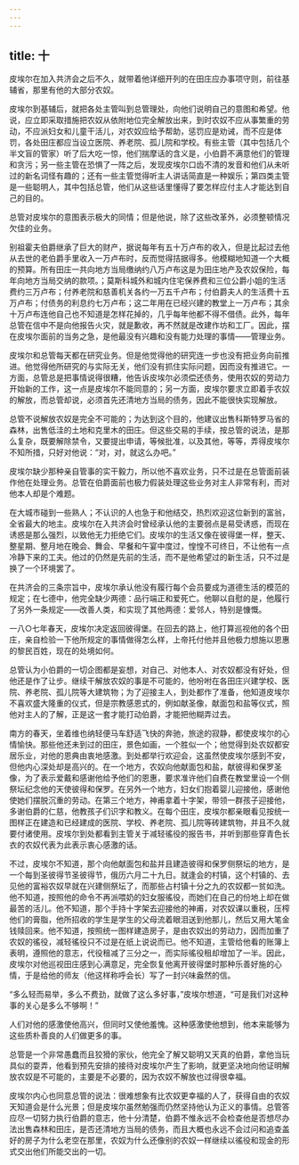 ```yaml
---
---
---
```

title: 十
---




皮埃尔在加入共济会之后不久，就带着他详细开列的在田庄应办事项守则，前往基辅省，那里有他的大部分农奴。

皮埃尔到基辅后，就把各处主管叫到总管理处，向他们说明自己的意图和希望。他说，应立即采取措施把农奴从依附地位完全解放出来，到时农奴不应从事繁重的劳动，不应派妇女和儿童干活儿，对农奴应给予帮助，惩罚应是劝诫，而不应是体罚，各处田庄都应当设立医院、养老院、孤儿院和学校。有些主管（其中包括几个半文盲的管家）听了后大吃一惊，他们揣摩话的含义是，小伯爵不满意他们的管理和贪污；另一些主管在恐惧了一阵之后，发现皮埃尔口齿不清的发音和他们从未听过的新名词怪有趣的；还有一些主管觉得听主人讲话简直是一种娱乐；第四类主管是一些聪明人，其中包括总管，他们从这些话里懂得了要怎样应付主人才能达到自己的目的。

总管对皮埃尔的意图表示极大的同情；但是他说，除了这些改革外，必须整顿情况欠佳的业务。

别祖霍夫伯爵继承了巨大的财产，据说每年有五十万卢布的收入，但是比起过去他从去世的老伯爵手里收入一万卢布时，反而觉得拮据得多。他模糊地知道一个大概的预算。所有田庄一共向地方当局缴纳约八万卢布这是为田庄地产及农奴保险，每年向地方当局交纳的款项。；莫斯科城外和城内住宅保养费和三位公爵小姐的生活费约三万卢布；付养老院和慈善机关各约一万五千卢布；付伯爵夫人的生活费十五万卢布；付债务的利息约七万卢布；这二年用在已经兴建的教堂上一万卢布；其余十万卢布连他自己也不知道是怎样花掉的，几乎每年他都不得不借债。此外，每年总管在信中不是向他报告火灾，就是歉收，再不然就是改建作坊和工厂。因此，摆在皮埃尔面前的当务之急，是他最没有兴趣和没有能力处理的事情——管理业务。

皮埃尔和总管每天都在研究业务。但是他觉得他的研究连一步也没有把业务向前推进。他觉得他所研究的与实际无关，他们没有抓住实际问题，因而没有推进它。一方面，总管总是把事情说得很糟，他告诉皮埃尔必须偿还债务，使用农奴的劳动力开始新的工作，这一点是皮埃尔不能同意的；另一方面，皮埃尔要求立即着手农奴的解放，而总管却说，必须首先还清地方当局的债务，因此不能很快实现解放。

总管不说解放农奴是完全不可能的；为达到这个目的，他建议出售科斯特罗马省的森林，出售低洼的土地和克里木的田庄。但这些交易的手续，按总管的说法，是那么复杂，既要解除禁令，又要提出申请，等候批准，以及其他，等等，弄得皮埃尔不知所措，只好对他说：“对，对，就这么办吧。”

皮埃尔缺少那种亲自管事的实干毅力，所以他不喜欢业务，只不过是在总管面前装作他在处理业务。总管在伯爵面前也极力假装处理这些业务对主人非常有利，而对他本人却是个难题。

在大城市碰到一些熟人；不认识的人也急于和他结交，热烈欢迎这位新到的富翁，全省最大的地主。皮埃尔在入共济会时曾经承认他的主要弱点是易受诱惑，而现在诱惑是那么强烈，以致他无力拒绝它们。皮埃尔的生活又像在彼得堡一样，整天、整星期、整月地在晚会、舞会、早餐和午宴中度过，惶惶不可终日，不让他有一点冷静下来的工夫。他过的仍然是先前的生活，而不是他希望过的新生活，只不过是换了一个环境罢了。

在共济会的三条宗旨中，皮埃尔承认他没有履行每个会员要成为道德生活的模范的规定；在七德中，他完全缺少两德：品行端正和爱死亡。他聊以自慰的是，他履行了另外一条规定——改善人类，和实现了其他两德：爱邻人，特别是慷慨。

一八○七年春天，皮埃尔决定返回彼得堡。在回去的路上，他打算巡视他的各个田庄，亲自检验一下他所规定的事情做得怎么样，上帝托付他并且他极力想施以恩惠的黎民百姓，现在的处境如何。

总管认为小伯爵的一切企图都是妄想，对自己、对他本人、对农奴都没有好处，但他还是作了让步。继续干解放农奴的事是不可能的，他吩咐在各田庄兴建学校、医院、养老院、孤儿院等大建筑物；为了迎接主人，到处都作了准备，他知道皮埃尔不喜欢盛大隆重的仪式，但是宗教感恩式的，例如献圣像，献面包和盐等仪式，照他对主人的了解，正是这一套才能打动伯爵，才能把他糊弄过去。

南方的春天，坐着维也纳轻便马车舒适飞快的奔驰，旅途的寂静，都使皮埃尔的心情愉快。那些他还未到过的田庄，景色如画，一个胜似一个；他觉得到处农奴都安居乐业，对他的恩典由衷地感激。到处都举行欢迎会，这虽然使皮埃尔感到不安，但他内心深处却是高兴的。在一个地方，农奴向他献面包和盐，献彼得和保罗圣像，为了表示爱戴和感谢他给予他们的恩惠，要求准许他们自费在教堂里设一个侧祭坛纪念他的天使彼得和保罗。在另外一个地方，妇女们抱着婴儿迎接他，感谢他使她们摆脱沉重的劳动。在第三个地方，神甫拿着十字架，带领一群孩子迎接他，多谢伯爵的仁慈，他教孩子们识字和教义。在每个田庄，皮埃尔都亲眼看见按统一图样正在建造和已经建成的医院、学校、养老院、孤儿院等砖建筑物，并且不久就要付诸使用。皮埃尔到处都看到主管关于减轻徭役的报告书，并听到那些穿青色长衣的农奴代表为此表示衷心感激的话。

不过，皮埃尔不知道，那个向他献面包和盐并且建造彼得和保罗侧祭坛的地方，是一个每到圣彼得节圣彼得节，俄历六月二十九日。就逢会的村镇，这个村镇的、去见他的富裕农奴早就在兴建侧祭坛了，而那些占村镇十分之九的农奴都一贫如洗。他不知道，按照他的命令不再派喂奶的妇女服徭役，而她们在自己的份地上却在做最苦的活儿。他不知道，那个手持十字架去迎接他的神甫，对农奴课以重税，压榨他们的膏脂，他所招收的学生是学生的父母流着眼泪送到他那儿，然后又用大笔金钱赎回来。他不知道，按照统一图样建造房子，是由农奴出的劳动力，因而加重了农奴的徭役，减轻徭役只不过是在纸上说说而已。他不知道，主管给他看的账簿上表明，遵照他的意志，代役租减了三分之一，而实际徭役租却增加了一半。因此，皮埃尔对他巡视田庄感到心满意足，完全恢复他离开彼得堡时那种乐善好施的心情，于是给他的师友（他这样称呼会长）写了一封兴味盎然的信。

“多么轻而易举，多么不费劲，就做了这么多好事，”皮埃尔想道，“可是我们对这种事的关心是多么不够啊！”

人们对他的感激使他高兴，但同时又使他羞愧。这种感激使他想到，他本来能够为这些质朴善良的人们做更多的事。

总管是一个非常愚蠢而且狡猾的家伙，他完全了解又聪明又天真的伯爵，拿他当玩具似的耍弄，他看到预先安排的接待对皮埃尔产生了影响，就更坚决地向他证明解放农奴是不可能的，主要是不必要的，因为农奴不解放也过得很幸福。

皮埃尔内心也同意总管的说法：很难想象有比农奴更幸福的人了，获得自由的农奴天知道会是什么光景；但是皮埃尔虽然勉强而仍然坚持他认为正义的事情。总管答应尽一切努力执行伯爵的意志，他十分清楚，伯爵不惟永远不会检查他是否想尽办法出售森林和田庄，是否还清地方当局的债务，而且大概也永远不会过问和追查盖好的房子为什么老空在那里，农奴为什么还像别的农奴一样继续以徭役和现金的形式交出他们所能交出的一切。